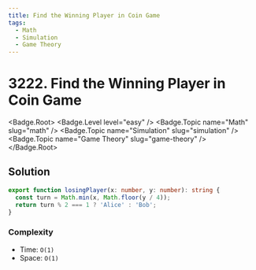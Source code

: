 ```yaml
---
title: Find the Winning Player in Coin Game
tags:
  - Math
  - Simulation
  - Game Theory
---
```


# 3222. Find the Winning Player in Coin Game

<Badge.Root>
  <Badge.Level level="easy" />
  <Badge.Topic name="Math" slug="math" />
  <Badge.Topic name="Simulation" slug="simulation" />
  <Badge.Topic name="Game Theory" slug="game-theory" />
</Badge.Root>

## Solution

```typescript filename="solution.ts" copy
export function losingPlayer(x: number, y: number): string {
  const turn = Math.min(x, Math.floor(y / 4));
  return turn % 2 === 1 ? 'Alice' : 'Bob';
}
```

### Complexity

- Time: `O(1)`
- Space: `O(1)`

<ProblemLink
  codingSite="leetcode"
  href="https://leetcode.com/problems/find-the-winning-player-in-coin-game"
  title="Find the Winning Player in Coin Game"
/>
